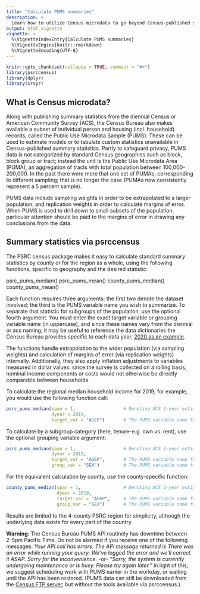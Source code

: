 ```yaml
---
title: "Calculate PUMS summaries"
description: >
  Learn how to utilize Census microdata to go beyond Census-published statistics
output: html_vignette
vignette: >
  %\VignetteIndexEntry{Calculate PUMS summaries}
  %\VignetteEngine{knitr::rmarkdown}
  %\VignetteEncoding{UTF-8}
---
```


```r
knitr::opts_chunk$set(collapse = TRUE, comment = "#>")
library(psrccensus)
library(dplyr)
library(srvyr)
```

## What is Census microdata?

Along with publishing summary statistics from the diennial Census or American Community Survey (ACS), the Census Bureau also makes available a subset of individual person and housing (incl. household) records, called the Public Use Microdata Sample (PUMS). These can be used to estimate models or to tabulate custom statistics unavailable in Census-published summary statistics. Partly to safeguard privacy, PUMS data is not categorized by standard Census geographies such as block, block group or tract; instead the unit is the Public Use Microdata Area (PUMA), an aggregation of tracts with total population between 100,000-200,000. In the past there were more that one set of PUMAs, corresponding to different sampling; that is no longer the case (PUMAs now consistently represent a 5 percent sample).

PUMS data include sampling weights in order to be extrapolated to a larger population, and replication weights in order to calculate margins of error. When PUMS is used to drill down to small subsets of the population, particular attention should be paid to the margins of error in drawing any conclusions from the data.

## Summary statistics via psrccensus

The PSRC census package makes it easy to calculate standard summary statistics by county or for the region as a whole, using the following functions, specific to geography and the desired statistic:

  psrc_pums_median()
  psrc_pums_mean()
  county_pums_median()
  county_pums_mean()

Each function requires three arguments: the first two denote the dataset involved; the third is the PUMS variable name you wish to summarize. To separate that statistic for subgroups of the population, use the optional fourth argument. You must enter the exact target variable or grouping variable name (in uppercase), and since these names vary from the diennial or acs naming, it may be useful to reference the data dictionaries the Census Bureau provides specific to each data year, [2020 as an example]( https://www.census.gov/programs-surveys/acs/data/experimental-data/2020-1-year-pums.html).

The functions handle extrapolation to the wider population (via sampling weights) and calculation of margins of error (via replication weights) internally. Additionally, they also apply inflation adjustments to variables measured in dollar values: since the survey is collected on a rolling basis, nominal income components or costs would not otherwise be directly comparable between households.

To calculate the regional median household income for 2019, for example, you would use the following function call:
```r
psrc_pums_median(span = 1,                  # Denoting ACS 1-year estimates
                 dyear = 2019,
                 target_var = "AGEP")       # The PUMS variable name for age
```

To calculate by a subgroup category (here, tenure--e.g. own vs. rent), use the optional grouping variable argument:
```r
psrc_pums_median(span = 1,                  # Denoting ACS 1-year estimates
                 dyear = 2019,
                 target_var = "AGEP",       # The PUMS variable name for age
                 group_var = "SEX")         # The PUMS variable name for sex
```

For the equivalent calculation by county, use the county-specific function:
```r
county_pums_median(span = 1,                # Denoting ACS 1-year estimates
                   dyear = 2019,
                   target_var = "AGEP",     # The PUMS variable name for age
                   group_var = "SEX")       # The PUMS variable name for sex
```

Results are limited to the 4-county PSRC region for simplicity, although the underlying data exists for every part of the country.

**Warning**: The Census Bureau PUMS API routinely has downtime between 2-5pm Pacific Time. Do not be alarmed if you receive one of the following messages:
  *Your API call has errors. The API message returned is There was an error while running your query. We've logged the error and we'll correct it ASAP. Sorry for the inconvenience.* 
-or- 
  *"Sorry, the system is currently undergoing maintenance or is busy.  Please try again later."*
In light of this, we suggest scheduling work with PUMS earlier in the workday, or waiting until the API has been restored. (PUMS data can still be downloaded from the [Census FTP server](https://www2.census.gov/programs-surveys/acs/data/pums/), but without the tools available via psrccensus.)
